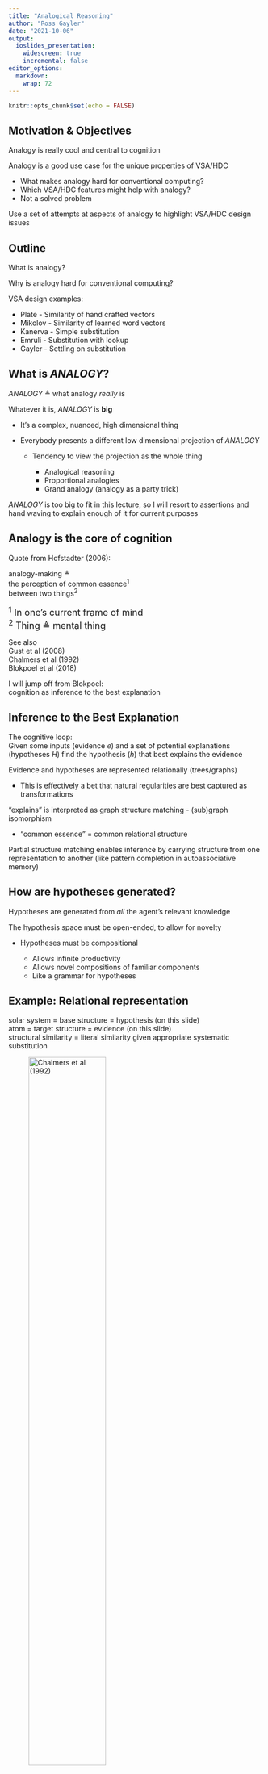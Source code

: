 ```yaml
---
title: "Analogical Reasoning"
author: "Ross Gayler"
date: "2021-10-06"
output: 
  ioslides_presentation:
    widescreen: true
    incremental: false
editor_options: 
  markdown: 
    wrap: 72
---
```


```r
knitr::opts_chunk$set(echo = FALSE)
```

## Motivation & Objectives

Analogy is really cool and central to cognition

Analogy is a good use case for the unique properties of VSA/HDC

-   What makes analogy hard for conventional computing?
-   Which VSA/HDC features might help with analogy?
-   Not a solved problem

Use a set of attempts at aspects of analogy to highlight VSA/HDC design
issues

## Outline

What is analogy?

Why is analogy hard for conventional computing?

VSA design examples:

-   Plate - Similarity of hand crafted vectors
-   Mikolov - Similarity of learned word vectors
-   Kanerva - Simple substitution
-   Emruli - Substitution with lookup
-   Gayler - Settling on substitution

## What is *ANALOGY*?

*ANALOGY* $\triangleq$ what analogy *really* is

Whatever it is, *ANALOGY* is **big**

-   It's a complex, nuanced, high dimensional thing

-   Everybody presents a different low dimensional projection of
    *ANALOGY*

    -   Tendency to view the projection as the whole thing

        -   Analogical reasoning
        -   Proportional analogies
        -   Grand analogy (analogy as a party trick)

*ANALOGY* is too big to fit in this lecture, so I will resort to
assertions and hand waving to explain enough of it for current purposes

## Analogy is the core of cognition

Quote from Hofstadter (2006):

analogy-making $\triangleq$\
the perception of common essence^1^\
between two things^2^

<font size="4"> ^1^ In one's current frame of mind\
^2^ Thing $\triangleq$ mental thing </font>

See also\
Gust et al (2008)\
Chalmers et al (1992)\
Blokpoel et al (2018)

I will jump off from Blokpoel:\
cognition as inference to the best explanation

## Inference to the Best Explanation

The cognitive loop:\
Given some inputs (evidence $e$) and a set of potential explanations
(hypotheses $H$) find the hypothesis ($h$) that best explains the
evidence

Evidence and hypotheses are represented relationally (trees/graphs)

-   This is effectively a bet that natural regularities are best
    captured as transformations

"explains" is interpreted as graph structure matching - (sub)graph
isomorphism

-   "common essence" = common relational structure

Partial structure matching enables inference by carrying structure from
one representation to another (like pattern completion in
autoassociative memory)

## How are hypotheses generated?

Hypotheses are generated from *all* the agent's relevant knowledge

The hypothesis space must be open-ended, to allow for novelty

-   Hypotheses must be compositional

    -   Allows infinite productivity
    -   Allows novel compositions of familiar components
    -   Like a grammar for hypotheses

## Example: Relational representation

solar system = base structure = hypothesis (on this slide)\
atom = target structure = evidence (on this slide)  
structural similarity = literal similarity given appropriate systematic substitution

![<font size="1">Chalmers et al
(1992)</font>](assets/chalmers-analogy_graphs.png){width="60%"}

## Example: Relational representation of evidence

![<font size="1">Blokpoel et al
(2018)</font>](assets/blokpoel-evidence.png){width="100%"}

## Example: Relational representation of knowledge

![<font size="1">Blokpoel et al
(2018)</font>](assets/blokpoel-knowledge.png){width="38%"}

## Example: Analogical augmentation

![<font size="1">Blokpoel et al
(2018)</font>](assets/blokpoel-augmentation_2.png){width="80%"}

## Example: Augmentation of evidence

![<font size="1">Blokpoel et al
(2018)</font>](assets/blokpoel-augmentation_1.png){width="70%"}

## Example: Explanation

![<font size="1">Blokpoel et al
(2018)</font>](assets/blokpoel-explanation_2.png){width="72%"}

## Why is analogy hard for conventional computing?

Subgraph isomorphism (of two graphs) is NP-complete

- Considers all possible vertex mappings

- The "obvious" approach is brute-force exhaustive enumeration

Considering all the base structures in memory is much larger

Considering the transitive closure of analogical augmentations is much larger

## Plate - Hand crafted similarity

Focus of Chapter 6 of Plate's thesis (1994)
is the adequacy of dot-product similarity
as a measure of structural similarity of representations

Spoiler: Representation of structure requires product/permutation operations,
which destroy dot-product similarity of result to arguments

- structural similarity $\neq$ dot-product similarity
- structural similarity $\triangleq$ dot-product similarity after appropriate substitution

Reports experiments with hand-crafted representations
aimed at qualitatively reproducing the results of psychology research
into human judgement of analogical similarity

## Hand-crafted representations (Plate, 2000)

**P** (Probe) "Spot bit Jane, causing Jane to flee from Spot"

**LS** (Literal Similarity) “Fido bit John, causing John to flee from Fido.” (Has both structural and superficial similarity to the probe P.)

**SF** (Surface features) “John fled from Fido, causing Fido to bite John.” (Has superficial but not structural similarity.)

**CM** (Cross-mapped analogy) “Fred bit Rover, causing Rover to flee from Fred.” (Has both structural and superficial similarity, but types of corresponding objects are switched.)

**AN** (Analogy) “Mort bit Felix, causing Felix to flee from Mort.” (Has structural but not superficial similarity).

**FOR** (First-order-relations only) “Mort fled from Felix, causing Felix to bite Mort.” (Has neither structural nor superficial similarity, other than shared predicates.)


## Base and token vectors

![<font size="1">Plate (1994)</font>](assets/plate-base_token.png){width="74%"}

## Probe vector

"Spot bit Jane, causing Jane to flee from Spot"

![<font size="1">Plate (1994)</font>](assets/plate-probe_vector.png){width="100%"}

Construction of the episode vectors follows the same scheme

## Dot Product Similarity is Local

Dot product similarity is at the heart of system dynamics

Dot product similarity is "local" - Most vectors are quasi-orthogonal to
direction of interest - Similarity doesn't discriminate between them -
Therefore similarity driven dynamics can't select between orthogonal
directions

Relational structure is encoded via Multiply and Permute, which are
randomising (orthogonalising) - Therefore, something needs to be done to
transform relational distance into similarity so that it can engage the
dynamics

## ???

Problem of two - representations are naked

Needs a substitution to make the similarities visible

## Mikolov - Learned word vectors

## Kanerva - Simple substitution

## Emruli - Substitution with lookup

## Parallelism

-   Hardware parallelism

    -   Operations are generally elementwise
    -   Small fan-in per element

-   Mathematical parallelism

    -   Distributive parallelism

        -   A \* (B + C + ...) = A*B + A*C + ...

    -   Equational parallelism

        -   T = A + B + C = P + Q + R + S = X \* Y \* Z

## Gayler - Settling on substitution

## References / Reading

M. Blokpoel, T. Wareham, P. Haselager, and I. van Rooij (2018) *Deep
Analogical Inference as the Origin of Hypotheses*. The Journal of
Problem Solving

D. J. Chalmers, R. M. French, and D. R. Hofstadter (1992) *High-level
perception, representation, and analogy: A critique of artificial
intelligence methodology*. Journal of Experimental & Theoretical
Artificial Intelligence

B. Emruli, R. W. Gayler, and F. Sandin (2013) *Analogical mapping and
inference with binary spatter codes and sparse distributed memory*. The
2013 International Joint Conference on Neural Networks (IJCNN)

B. Emruli and F. Sandin (2014) Analogical *Mapping with Sparse
Distributed Memory: A Simple Model that Learns to Generalize from
Examples*. Cognitive Computation

------------------------------------------------------------------------

R. W. Gayler and S. D. Levy (2009) *A Distributed Basis for Analogical
Mapping*. New Frontiers in Analogy Research, Proceedings of the Second
International Conference on Analogy, ANALOGY-2009

R. W. Gayler and R. Wales (1998) *Connections, Binding, Unification and
Analogical Promiscuity*. Advances In Analogy Research: Integration Of
Theory And Data From The Cognitive, Computational, And Neural Sciences

H. Gust, U. Krumnack, K.-U. Kühnberger, and A. Schwering (2008)
*Analogical Reasoning: A Core of Cognition*. KI - Künstliche Intelligenz

D. R. Hofstadter (2006) *Analogy as the core of cognition*. Stanford
Presidential Lecture

P. Kanerva (2000) *Large Patterns Make Great Symbols: An Example of
Learning from Example*. Hybrid Neural Systems

------------------------------------------------------------------------

P. Kanerva (2010) *What We Mean when We Say "What's the Dollar of
Mexico?": Prototypes and Mapping in Concept Space*. Quantum Informatics
2010: AAAI-Fall 2010 Symposium on Quantum Informatics for Cognitive,
Social, and Semantic Processes

S. D. Levy and R. W. Gayler (2009) *"Lateral inhibition" in a fully
distributed connectionist architecture*. In Proceedings of the Ninth
International Conference on Cognitive Modeling (ICCM 2009)

T. Mikolov, W. Yih, and G. Zweig (2013) *Linguistic Regularities in
Continuous Space Word Representations*. Proceedings of NAACL-HLT 2013

T. A. Plate (1994) *Distributed Representations and Nested Compositional
Structure*. PhD Thesis. University of Toronto

T. A. Plate (2000) *Analogy retrieval and processing with distributed
vector representations*. Expert Systems

------------------------------------------------------------------------

A. Rogers, A. Drozd, and L. Bofang (2017) *The (too Many) Problems of
Analogical Reasoning with Word Vectors*. Proceedings of the 6th Joint
Conference on Lexical and Computational Semantics (\*SEM 2017)
